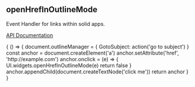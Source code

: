 

<Meta title="Events" />

## openHrefInOutlineMode

Event Handler for links within solid apps.

[API Documentation](https://solid.github.io/solid-ui/Documentation/api/modules/_widgets_buttons_.html#openhrefinoutlinemode)

<Canvas withSource="open">
  <Story name="openHrefInOutlineMode">
    {
      () => {
        document.outlineManager = {
          GotoSubject: action('go to subject')
        }
        const anchor = document.createElement('a')
        anchor.setAttribute('href', 'http://example.com')
        anchor.onclick = (e) => {
          UI.widgets.openHrefInOutlineMode(e)
          return false
        }
        anchor.appendChild(document.createTextNode('click me'))
        return anchor
      }
    }
  </Story>
</Canvas>